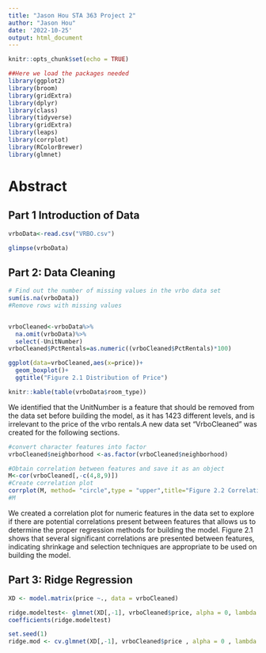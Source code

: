 ```yaml
---
title: "Jason Hou STA 363 Project 2"
author: "Jason Hou"
date: '2022-10-25'
output: html_document
---
```


```r
knitr::opts_chunk$set(echo = TRUE)
```

```r
##Here we load the packages needed
library(ggplot2)
library(broom)
library(gridExtra)
library(dplyr)
library(class)
library(tidyverse)
library(gridExtra)
library(leaps)
library(corrplot)
library(RColorBrewer)
library(glmnet)
```
# Abstract

## Part 1 Introduction of Data

```r
vrboData<-read.csv("VRBO.csv")
```

```r
glimpse(vrboData)
```


## Part 2: Data Cleaning

```r
# Find out the number of missing values in the vrbo data set
sum(is.na(vrboData))
#Remove rows with missing values 


vrboCleaned<-vrboData%>%
  na.omit(vrboData)%>%
  select(-UnitNumber)
vrboCleaned$PctRentals=as.numeric((vrboCleaned$PctRentals)*100)
```

```r
ggplot(data=vrboCleaned,aes(x=price))+
  geom_boxplot()+
  ggtitle("Figure 2.1 Distribution of Price")
```

```r
knitr::kable(table(vrboData$room_type))
```

We identified that the UnitNumber is a feature that should be removed from the data set before building the model, as it has 1423 different levels, and is irrelevant to the price of the vrbo rentals.A new data set "VrboCleaned" was created for the following sections. 


```r
#convert character features into factor
vrboCleaned$neighborhood <-as.factor(vrboCleaned$neighborhood)
```

```r
#Obtain correlation between features and save it as an object
M<-cor(vrboCleaned[,-c(4,8,9)])
#Create correlation plot
corrplot(M, method= "circle",type = "upper",title="Figure 2.2 Correlation Plot of Numeric Variables in Vrbo Data Set ",mar = c(0,0,2,0))
#M
```

We created a correlation plot for numeric features in the data set to explore if there are potential correlations present between features that allows us to determine the proper regression methods for building the model. Figure 2.1 shows that several significant correlations are presented between features, indicating shrinkage and selection techniques are appropriate to be used on building the model.








## Part 3: Ridge Regression



```r
XD <- model.matrix(price ~., data = vrboCleaned)
```


```r
ridge.modeltest<- glmnet(XD[,-1], vrboCleaned$price, alpha = 0, lambda =200 , standardize = TRUE)
coefficients(ridge.modeltest)
```



```r
set.seed(1)
ridge.mod <- cv.glmnet(XD[,-1], vrboCleaned$price , alpha = 0 , lambda = seq(from=0, to=50,by=0.05) , standardize = TRUE)
```


```r

```








```r

```


